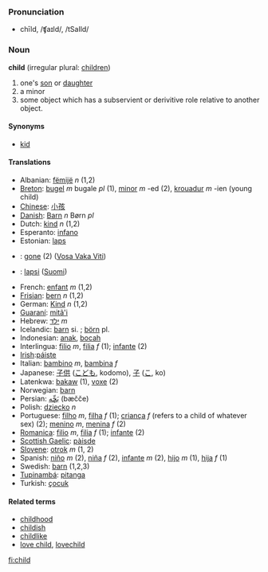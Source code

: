 === Pronunciation ===
*chīld, /ʧaɪld/, /tSaIld/

=== Noun ===
'''child''' (irregular plural: [[children]])

#one's [[son]] or [[daughter]]
#a minor
#some object which has a subservient or derivitive role relative to another object.

====Synonyms====
*[[kid]]

====Translations====
*Albanian: [[fëmijë]] ''n'' (1,2)
*[[Breton]]: [[bugel]] ''m'' bugale ''pl'' (1), [[minor]] ''m'' -ed (2), [[krouadur]] ''m'' -ien (young child)
*[[Chinese]]: [[小孩]]
*[[Danish]]: [[Barn]] ''n'' Børn ''pl''
*Dutch: [[kind]] ''n'' (1,2)
*Esperanto: [[infano]]
*Estonian: [[laps]]
*{{fj}}: [[gone]] (2) ([[:fj:gone|Vosa Vaka Viti]])
*{{fi}}: [[lapsi]] ([[:fi:lapsi|Suomi]])
*French: [[enfant]] ''m'' (1,2)
*[[Frisian]]: [[bern]] ''n'' (1,2)
*German: [[Kind]] ''n'' (1,2)
*[[Guaraní]]: [[mitã'i]]
*Hebrew: [[ילד]] ''m''
*Icelandic: [[barn]] si. ; [[börn]] pl.
*Indonesian: [[anak]], [[bocah]]
*Interlingua: [[filio]] ''m'', [[filia]] ''f'' (1); [[infante]] (2)
*[[Irish]]:[[páiste]]
*Italian: [[bambino]] ''m'', [[bambina]] ''f''
*Japanese: [[子供]] ([[こども]], kodomo), [[子]] ([[こ]], ko)
*Latenkwa: [[bakaw]] (1), [[voxe]] (2)
*Norwegian: [[barn]]
*Persian: [[بَچِّه]] (bæčče)
*Polish: [[dziecko]] ''n''
*Portuguese: [[filho]] ''m'', [[filha]] ''f'' (1); [[criança]] ''f'' (refers to a child of whatever sex) (2); [[menino]] ''m'', [[menina]] ''f'' (2)
*[[Romanica]]: [[filio]] ''m'', [[filia]] ''f'' (1); [[infante]] (2)
*[[Scottish Gaelic]]: [[pàisde]]
*[[Slovene]]: [[otrok]] ''m'' (1, 2)
*Spanish: [[niño]] ''m'' (2), [[niña]] ''f'' (2), [[infante]] ''m'' (2), [[hijo]] ''m'' (1), [[hija]] ''f'' (1)
*Swedish: [[barn]] (1,2,3)
*[[Tupinambá]]: [[pitanga]]
*Turkish: [[çocuk]]

====Related terms====
*[[childhood]]
*[[childish]]
*[[childlike]]
*[[love child]], [[lovechild]]

[[fi:child]]